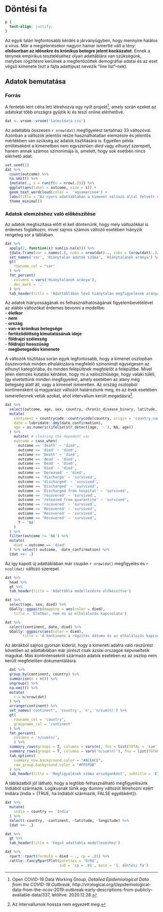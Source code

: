 # Döntési fa {#Chapter-2}

```css
p {
  text-align: justify;
}
```

Az egyik talán legfontosabb kérdés a járványügyben, hogy mennyire halálos a vírus. Már a megjelenésekor nagyon hamar ismertté vált a tény: **elsősorban az idősekre és krónikus betegre jelent kockázatot**. Ennek a ténynek empirikus teszteléséhez olyan adattáblára van szükségünk, melyben rögzítésre kerülnek a megfertőzöttek demográfiai adatai és az eset végső kimenete (ezt a fajta adattípust nevezik "line list"-nek). 

## Adatok bemutatása

### Forrás

A fentebb leírt célra lett létrehozva egy nyílt projekt^[Open COVID-19 Data Working Group, *Detailed Epidemiological Data from the COVID-19 Outbreak*, http://virological.org/t/epidemiological-data-from-the-ncov-2019-outbreak-early-descriptions-from-publicly-available-data/337,  letöltve: 2020.12.28.], amely során ezeket az adatokat több országra gyűjtik ki és teszi online elérhetővé.

```r
dat <- vroom::vroom('latestdata.csv')
```

Az adattábla összesen `r nrow(dat)` megfigyelést tartalmaz 33 változóval. Azonban a változók jelentős része használhatatlan elemzésre és jelentős mértékben van szükség az adatok tisztítására is. Egyetlen példa említéseként a kimenetben nem egyszerűen *died* vagy *elhunyt* szerepelt, hanem annak számos szinonímája is, amelett, hogy sok esetben nincs elérhető adat.

```r
set.seed(1)
dat %>% 
  count(outcome) %>% 
  na.omit() %>% 
  {mutate(., s = runif(n = nrow(.)))} %>%
  ggplot(aes(label = outcome, size = s)) +
  geom_text_wordcloud(color =  'aquamarine4') +
  labs(title = "Az nyers adattáblában a kimenet változó által felvett értékek") +
  theme_minimal()
```

### Adatok elemzéshez való előkészítése

Az adatok megtiszítása előtt el kell döntenünk, hogy mely változókkal is érdemes foglalkozni, mivel sajnos számos változó esetében hiányzik rengeteg sor a táblában.

```r
dat %>% 
  apply(2, function(x) sum(is.na(x))) %>% 
  {data.frame(var = names(.), nobs = nrow(dat)-., robs = (nrow(dat)-.)/nrow(dat))} %>% 
  set_names('var', 'Hiánytalan adatok száma', 'Hiánytalanok aránya') %>% 
  gt(
    rowname_col = "var"
  ) %>% 
  fmt_percent(
    columns = vars('Hiánytalanok aránya'),
    dec_mark = ','
  ) %>% 
  tab_header(title = 'Adattáblában lévő hiánytalan megfigyelések aránya')
```

Az adatok hiányosságának és felhasználhatóságának figyelembevételével az alábbi változókat érdemes bevonni a modellbe: \
 - **életkor**\
 - **nem**\
 - **ország**\
 - **van-e krónikus betegsége**\
 - **fertőződöttség kimutatásának ideje**\
 - **földrajzi szélesség**\
 - **földrajzi hosszúság**\
 - **megbetegedés kimenete**\
 
A változók tisztítása során egyik legfontosabb, hogy a kimenet oszlopban összevontuk minden elhalálozásra megfelelő szinonímát egységesen az elhunyt kategóriába, és minden felépültnek megfelelőt a felépültbe. Mivel jelen elemzés kutatási kérdése, hogy mi a valószínűsége, hogy valaki túléli, így elvetettünk minden megfigyelést, amely esetében az alany még betegség alatt áll, vagy a kimenet ismeretlen. Az ország oszlopból kontinensként új magyarázó változót határoztunk meg, és az évek esetében ismeretlennek vetük azokat, ahol intervallum került megadásra^[Az intervallumok hossza nem egyezett meg.].

```r
dat %>% 
  select(outcome, age, sex, country, chronic_disease_binary, latitude, longitude, date_confirmation) %>% 
  mutate(
    continent = countrycode::countrycode(country, origin = 'country.name', destination = 'continent'),
    date = lubridate::dmy(date_confirmation),
    age = as.numeric(ifelse(str_detect(age, '-'), NA, age))
  ) %>% 
    mutate( # cleaning the depedent var
    outcome = case_when(
      outcome == 'death' ~ 'died',
      outcome == 'died' ~ 'died', 
      outcome == 'Death' ~ 'died',
      outcome == 'dead' ~ 'died',
      outcome == 'Dead' ~ 'died',
      outcome == 'Died' ~ 'died',
      outcome == 'Deceased' ~ 'died',
      outcome == 'discharge' ~ 'survived',
      outcome == 'discharged' ~ 'survived',
      outcome == 'Discharged' ~ 'survived',
      outcome == 'Discharged from hospital' ~ 'survived',
      outcome == 'recovered' ~ 'survived',
      outcome == 'released from quarantine' ~ 'survived',
      outcome == 'recovered' ~ 'survived',
      outcome == 'Recovered' ~ 'survived',
      outcome == 'Recovered' ~ 'survived',
      outcome == 'Recovered' ~ 'survived',
      T ~ 'NA'
    )
  ) %>% 
  filter(outcome != 'NA') %>% 
  mutate(
    died = outcome == 'died'
  ) %>% select(-outcome, -date_confirmation) %>% 
  {dat <<- .}
```

Az így kapott új adattáblában már csupán `r nrow(dat)` megfigyelés és `r ncol(dat)` változó szerepel.

```r
dat %>% 
  head %>%
  gt %>% 
  tab_header(title = 'Adattábla modellezésre előkészítve')
```



```r
dat %>% 
  select(age, sex, died) %>% 
  GGally::ggpairs(mapping = aes(color = died), 
    title = 'Életkor, nem és az elhalálozás kapcsolata')
```

```r
dat %>% 
  select(continent, date, died) %>% 
  GGally::ggpairs(aes(color = died),
        title = 'A kontinens a rögzítés dátuma és az elhalálozás kapcsolata')
```

Az ábrákból sajnos gyorsan kiderül, hogy a kimeneti adatra való rászűrést követően az adattáblában már jórészt csak ázsiai országok képviseltetik magukat. Más kontintensekről származó adatok esetében ez az oszlop nem került megfelelően dokumentálásra.

```r
  dat %>% 
  group_by(continent, country) %>% 
  summarise(n = n()) %>% 
  ungroup() %>% 
  na.omit() %>% 
  mutate(
    r = n/nrow(dat)
  ) %>% 
  arrange(continent) %>% 
  set_names('continent', 'country', 'n', 'n/sum(n)') %>% 
  gt(
    rowname_col = 'country',
    groupname_col = 'continent'
  ) %>% 
  fmt_percent(
    columns = 'n/sum(n)',
    ) %>% 
  summary_rows(groups = T, columns = vars(n), fns = list(TOTAL = 'sum')) %>% 
  summary_rows(groups = T, columns = vars('n/sum(n)'), fns = list(TOTAL = 'sum'), formatter = fmt_percent) %>%
  tab_options(
    summary_row.background.color = "#ACEACE",
    row_group.background.color = "#FFEFDB"
  ) %>% 
  tab_header(title = 'Megfigyelések száma országonként', subtitle = 'Elsődleges adattisztítás után')
```

A táblázatból jól látható, hogy a legtöbb felhasználható megfigyelésünk Indiából származik. Logikusnak tűnik egy dummy változót létrehozni ezért Indiára (india = {TRUE, ha Indiából származik, FALSE egyébként}).

```r
dat %>% 
  mutate(
    india = country == 'India'
  ) %>% 
  select(-country, -continent, -latitude, -longitude) %>% 
  {dat <<- .}
```

```r
dat %>% 
  gt %>% 
  tab_header(title = 'Végső adattábla modellezéshez')
```

```r
dat %>% 
  rpart::rpart(formula = died ~ ., cp = .01) %>% 
  rattle::fancyRpartPlot(palettes = 'OrRd',
                         sub = 'cp = .01', main = '1. döntési fa')
```


